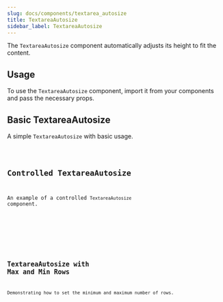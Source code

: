 ```yaml
---
slug: docs/components/textarea_autosize
title: TextareaAutosize
sidebar_label: TextareaAutosize
---
```


The `TextareaAutosize` component automatically adjusts its height to fit the content.

## Usage

To use the `TextareaAutosize` component, import it from your components and pass the necessary props.


## Basic TextareaAutosize

A simple `TextareaAutosize` with basic usage.


<CodeSample>
    <TextareaAutosizeBasicDemo/>
</CodeSample>

<Code code={TextareaAutosizeBasicSource} lang="tsx" />

## Controlled TextareaAutosize

An example of a controlled `TextareaAutosize` component.


<CodeSample>
    <TextareaAutosizeControlledDemo/>
</CodeSample>

<Code code={TextareaAutosizeControlledSource} lang="tsx" />

## TextareaAutosize with Max and Min Rows

Demonstrating how to set the minimum and maximum number of rows.


<CodeSample>
    <TextareaAutosizeRowsDemo/>
</CodeSample>

<Code code={TextareaAutosizeRowsSource} lang="tsx" />
